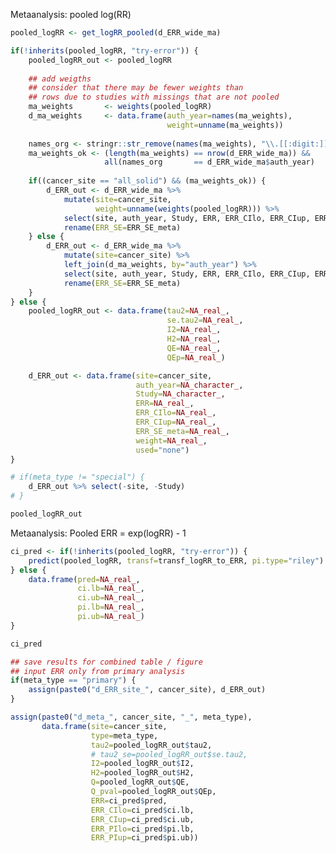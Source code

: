 Metaanalysis: pooled log(RR)

```r
pooled_logRR <- get_logRR_pooled(d_ERR_wide_ma)

if(!inherits(pooled_logRR, "try-error")) {
    pooled_logRR_out <- pooled_logRR
    
    ## add weigths
    ## consider that there may be fewer weights than
    ## rows due to studies with missings that are not pooled
    ma_weights       <- weights(pooled_logRR)
    d_ma_weights     <- data.frame(auth_year=names(ma_weights),
                                   weight=unname(ma_weights))
    
    names_org <- stringr::str_remove(names(ma_weights), "\\.[[:digit:]]{1}")
    ma_weights_ok <- (length(ma_weights) == nrow(d_ERR_wide_ma)) &&
                     all(names_org       == d_ERR_wide_ma$auth_year)
    
    if((cancer_site == "all_solid") && (ma_weights_ok)) {
        d_ERR_out <- d_ERR_wide_ma %>%
            mutate(site=cancer_site,
                   weight=unname(weights(pooled_logRR))) %>%
            select(site, auth_year, Study, ERR, ERR_CIlo, ERR_CIup, ERR_SE_meta, weight, used) %>%
            rename(ERR_SE=ERR_SE_meta)
    } else {
        d_ERR_out <- d_ERR_wide_ma %>%
            mutate(site=cancer_site) %>%
            left_join(d_ma_weights, by="auth_year") %>%
            select(site, auth_year, Study, ERR, ERR_CIlo, ERR_CIup, ERR_SE_meta, weight, used) %>%
            rename(ERR_SE=ERR_SE_meta)
    }
} else {
    pooled_logRR_out <- data.frame(tau2=NA_real_,
                                   se.tau2=NA_real_,
                                   I2=NA_real_,
                                   H2=NA_real_,
                                   QE=NA_real_,
                                   QEp=NA_real_)

    d_ERR_out <- data.frame(site=cancer_site,
                            auth_year=NA_character_,
                            Study=NA_character_,
                            ERR=NA_real_,
                            ERR_CIlo=NA_real_,
                            ERR_CIup=NA_real_,
                            ERR_SE_meta=NA_real_,
                            weight=NA_real_,
                            used="none")
}

# if(meta_type != "special") {
    d_ERR_out %>% select(-site, -Study)
# }

pooled_logRR_out
```

Metaanalysis: Pooled ERR = exp(logRR) - 1

```r
ci_pred <- if(!inherits(pooled_logRR, "try-error")) {
    predict(pooled_logRR, transf=transf_logRR_to_ERR, pi.type="riley")
} else {
    data.frame(pred=NA_real_,
               ci.lb=NA_real_,
               ci.ub=NA_real_,
               pi.lb=NA_real_,
               pi.ub=NA_real_)
}

ci_pred
```

```r
## save results for combined table / figure
## input ERR only from primary analysis
if(meta_type == "primary") {
    assign(paste0("d_ERR_site_", cancer_site), d_ERR_out)
}

assign(paste0("d_meta_", cancer_site, "_", meta_type),
       data.frame(site=cancer_site,
                  type=meta_type,
                  tau2=pooled_logRR_out$tau2,
                  # tau2_se=pooled_logRR_out$se.tau2,
                  I2=pooled_logRR_out$I2,
                  H2=pooled_logRR_out$H2,
                  Q=pooled_logRR_out$QE,
                  Q_pval=pooled_logRR_out$QEp,
                  ERR=ci_pred$pred,
                  ERR_CIlo=ci_pred$ci.lb,
                  ERR_CIup=ci_pred$ci.ub,
                  ERR_PIlo=ci_pred$pi.lb,
                  ERR_PIup=ci_pred$pi.ub))
```
